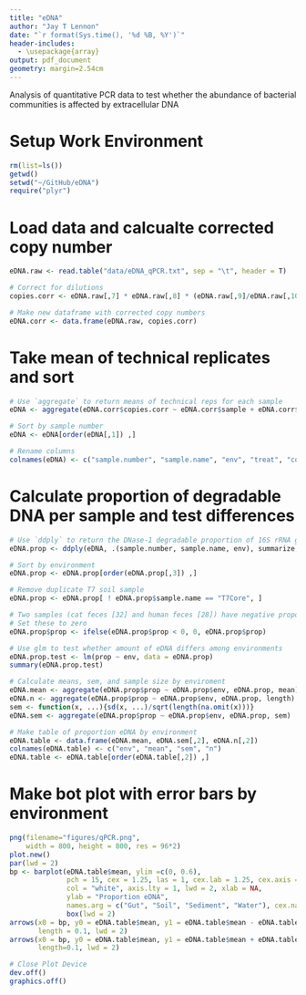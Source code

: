 ```yaml
---
title: "eDNA"
author: "Jay T Lennon"
date: "`r format(Sys.time(), '%d %B, %Y')`"
header-includes:
  - \usepackage{array}
output: pdf_document
geometry: margin=2.54cm
---
```


Analysis of quantitative PCR data to test whether the abundance of bacterial communities is affected by extracellular DNA

# Setup Work Environment 
```r
rm(list=ls())
getwd()
setwd("~/GitHub/eDNA")
require("plyr")
```

# Load data and calcualte corrected copy number
```r
eDNA.raw <- read.table("data/eDNA_qPCR.txt", sep = "\t", header = T)

# Correct for dilutions
copies.corr <- eDNA.raw[,7] * eDNA.raw[,8] * (eDNA.raw[,9]/eDNA.raw[,10])

# Make new dataframe with corrected copy numbers
eDNA.corr <- data.frame(eDNA.raw, copies.corr)
```

# Take mean of technical replicates and sort
```r
# Use `aggregate` to return means of technical reps for each sample
eDNA <- aggregate(eDNA.corr$copies.corr ~ eDNA.corr$sample + eDNA.corr$sample_name + eDNA.corr$env + eDNA.corr$treat, eDNA.corr, mean)

# Sort by sample number
eDNA <- eDNA[order(eDNA[,1]) ,]

# Rename columns
colnames(eDNA) <- c("sample.number", "sample.name", "env", "treat", "copy.number")
```

# Calculate proportion of degradable DNA per sample and test differences
```r
# Use `ddply` to return the DNase-1 degradable proportion of 16S rRNA gene copy
eDNA.prop <- ddply(eDNA, .(sample.number, sample.name, env), summarize, prop = 1 - ((copy.number[treat == "E"]) / (copy.number[treat == "C"])))

# Sort by environment
eDNA.prop <- eDNA.prop[order(eDNA.prop[,3]) ,]

# Remove duplicate T7 soil sample
eDNA.prop <- eDNA.prop[ ! eDNA.prop$sample.name == "T7Core", ]

# Two samples (cat feces [32] and human feces [28]) have negative proportions
# Set these to zero
eDNA.prop$prop <- ifelse(eDNA.prop$prop < 0, 0, eDNA.prop$prop)

# Use glm to test whether amount of eDNA differs among environments
eDNA.prop.test <- lm(prop ~ env, data = eDNA.prop)
summary(eDNA.prop.test)

# Calculate means, sem, and sample size by enviroment
eDNA.mean <- aggregate(eDNA.prop$prop ~ eDNA.prop$env, eDNA.prop, mean)
eDNA.n <- aggregate(eDNA.prop$prop ~ eDNA.prop$env, eDNA.prop, length)
sem <- function(x, ...){sd(x, ...)/sqrt(length(na.omit(x)))}
eDNA.sem <- aggregate(eDNA.prop$prop ~ eDNA.prop$env, eDNA.prop, sem)

# Make table of proportion eDNA by environment
eDNA.table <- data.frame(eDNA.mean, eDNA.sem[,2], eDNA.n[,2])
colnames(eDNA.table) <- c("env", "mean", "sem", "n")
eDNA.table <- eDNA.table[order(eDNA.table[,2]) ,]
```

# Make bot plot with error bars by environment
```r
png(filename="figures/qPCR.png",
    width = 800, height = 800, res = 96*2)
plot.new()
par(lwd = 2)
bp <- barplot(eDNA.table$mean, ylim =c(0, 0.6), 
              pch = 15, cex = 1.25, las = 1, cex.lab = 1.25, cex.axis = 1, 
              col = "white", axis.lty = 1, lwd = 2, xlab = NA, 
              ylab = "Proportion eDNA",
              names.arg = c("Gut", "Soil", "Sediment", "Water"), cex.names = 0.9)
              box(lwd = 2)
arrows(x0 = bp, y0 = eDNA.table$mean, y1 = eDNA.table$mean - eDNA.table$sem, angle = 90,
       length = 0.1, lwd = 2)
arrows(x0 = bp, y0 = eDNA.table$mean, y1 = eDNA.table$mean + eDNA.table$sem, angle = 90,
       length=0.1, lwd = 2)

# Close Plot Device
dev.off()
graphics.off()
```
